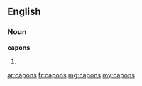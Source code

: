 ==English==

===Noun===
'''capons'''

# {{plural of|[[capon]]}}

[[ar:capons]]
[[fr:capons]]
[[mg:capons]]
[[my:capons]]